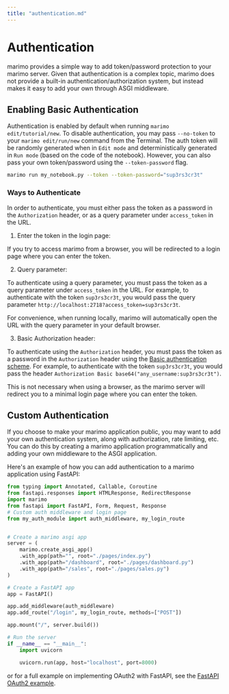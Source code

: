 ```yaml
---
title: "authentication.md"
---
```


# Authentication

marimo provides a simple way to add token/password protection to your marimo server. Given that authentication is a complex topic, marimo does not provide a built-in authentication/authorization system, but instead makes it easy to add your own through ASGI middleware.

## Enabling Basic Authentication

Authentication is enabled by default when running `marimo edit/tutorial/new`. To disable authentication, you may pass `--no-token` to your `marimo edit/run/new` command from the Terminal. The auth token will be randomly generated when in `Edit mode` and deterministically generated in `Run mode` (based on the code of the notebook). However, you can also pass your own token/password using the `--token-password` flag.

```bash
marimo run my_notebook.py --token --token-password="sup3rs3cr3t"
```

### Ways to Authenticate

In order to authenticate, you must either pass the token as a password in the `Authorization` header, or as a query parameter under `access_token` in the URL.

1. Enter the token in the login page:

If you try to access marimo from a browser, you will be redirected to a login page where you can enter the token.

2. Query parameter:

To authenticate using a query parameter, you must pass the token as a query parameter under `access_token` in the URL. For example, to authenticate with the token `sup3rs3cr3t`, you would pass the query parameter `http://localhost:2718?access_token=sup3rs3cr3t`.

For convenience, when running locally, marimo will automatically open the URL with the query parameter in your default browser.

3. Basic Authorization header:

To authenticate using the `Authorization` header, you must pass the token as a password in the `Authorization` header using the [Basic authentication scheme](https://developer.mozilla.org/en-US/docs/Web/HTTP/Authentication). For example, to authenticate with the token `sup3rs3cr3t`, you would pass the header `Authorization Basic base64("any_username:sup3rs3cr3t")`.

This is not necessary when using a browser, as the marimo server will redirect you to a minimal login page where you can enter the token.

## Custom Authentication

If you choose to make your marimo application public, you may want to add your own authentication system, along with authorization, rate limiting, etc. You can do this by creating a marimo application programmatically and adding your own middleware to the ASGI application.

Here's an example of how you can add authentication to a marimo application using FastAPI:

```python
from typing import Annotated, Callable, Coroutine
from fastapi.responses import HTMLResponse, RedirectResponse
import marimo
from fastapi import FastAPI, Form, Request, Response
# Custom auth middleware and login page
from my_auth_module import auth_middleware, my_login_route


# Create a marimo asgi app
server = (
    marimo.create_asgi_app()
    .with_app(path="", root="./pages/index.py")
    .with_app(path="/dashboard", root="./pages/dashboard.py")
    .with_app(path="/sales", root="./pages/sales.py")
)

# Create a FastAPI app
app = FastAPI()

app.add_middleware(auth_middleware)
app.add_route("/login", my_login_route, methods=["POST"])

app.mount("/", server.build())

# Run the server
if __name__ == "__main__":
    import uvicorn

    uvicorn.run(app, host="localhost", port=8000)
```

or for a full example on implementing OAuth2 with FastAPI, see the [FastAPI OAuth2 example](https://fastapi.tiangolo.com/tutorial/security/oauth2-jwt/).
